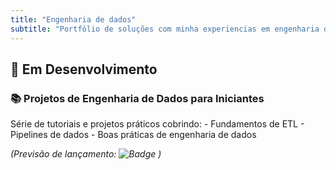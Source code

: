 ```yaml
---
title: "Engenharia de dados"
subtitle: "Portfólio de soluções com minha experiencias em engenharia de dados"
---
```


## 🚧 Em Desenvolvimento

### 📚 Projetos de Engenharia de Dados para Iniciantes
Série de tutoriais e projetos práticos cobrindo:
- Fundamentos de ETL
- Pipelines de dados
- Boas práticas de engenharia de dados

*(Previsão de lançamento: ![Badge](https://img.shields.io/badge/STATUS-EM_BREVE-orange) )*